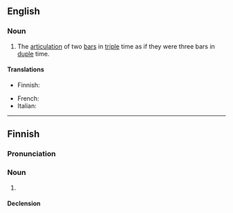 ==English==

===Noun===
{{wikipedia}}
{{en-noun}}

# {{lb|en|music}} The [[articulation]] of two [[bar]]s in [[triple]] time as if they were three bars in [[duple]] time.

====Translations====
{{trans-top|hemiola}}
* Finnish: {{t|fi|hemiola}}
{{trans-mid}}
* French: {{t+|fr|hémiole|f}}
* Italian: {{t|it|emiolia|f}}
{{trans-bottom}}

----

==Finnish==

===Pronunciation===
{{fi-pronunciation}}

===Noun===
{{fi-noun}}

# {{lb|fi|music}} {{l|en|hemiola}}

====Declension====
{{fi-decl-koira|hemiol|||a}}